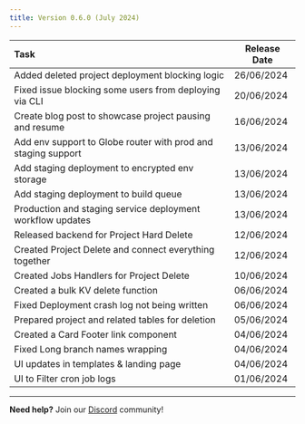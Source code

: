 ```yaml
---
title: Version 0.6.0 (July 2024)
---
```


| Task | Release Date |
| :---- | ----- |
| Added deleted project deployment blocking logic | 26/06/2024 |
| Fixed issue blocking some users from deploying via CLI | 20/06/2024 |
| Create blog post to showcase project pausing and resume | 16/06/2024 |
| Add env support to Globe router with prod and staging support | 13/06/2024 |
| Add staging deployment to encrypted env storage | 13/06/2024 |
| Add staging deployment to build queue | 13/06/2024 |
| Production and staging service deployment workflow updates | 13/06/2024 |
| Released backend for Project Hard Delete  | 12/06/2024 |
| Created Project Delete and connect everything together | 12/06/2024 |
| Created Jobs Handlers for Project Delete | 10/06/2024 |
| Created a bulk KV delete function | 06/06/2024 |
| Fixed Deployment crash log not being written | 06/06/2024 |
| Prepared project and related tables for deletion | 05/06/2024 |
| Created a Card Footer link component | 04/06/2024 |
| Fixed Long branch names wrapping | 04/06/2024 |
| UI updates in templates & landing page | 04/06/2024 |
| UI to Filter cron job logs | 01/06/2024 |

-----


**Need help?** Join our [Discord](https://invertase.link/globe-discord) community! 